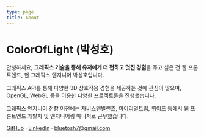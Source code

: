 ```yaml
---
type: page
title: About
---
```



# ColorOfLight (박성호)

안녕하세요, **그래픽스 기술을 통해 유저에게 더 편하고 멋진 경험**을 주고 싶은 전 웹 프론트엔드, 현 그래픽스 엔지니어 박성호입니다.

그래픽스 API를 통해 다양한 3D 상호작용 경험을 제공하는 것에 관심이 많으며, OpenGL, WebGL 등을 이용한 <Link href="/projects">다양한 프로젝트들</Link>을 진행했습니다.


그래픽스 엔지니어 전향 이전에는 [자비스앤빌런즈](https://jobisnvillains.com/), [마이리얼트립](https://www.myrealtrip.com/), [뤼이드](https://riiid.com/) 등에서 웹 프론트엔드 개발자 및 엔지니어링 매니저로 근무했습니다.

[GitHub](https://github.com/ColorOfLight) · [LinkedIn](https://www.linkedin.com/in/seongho96/) · bluetosh7@gmail.com
